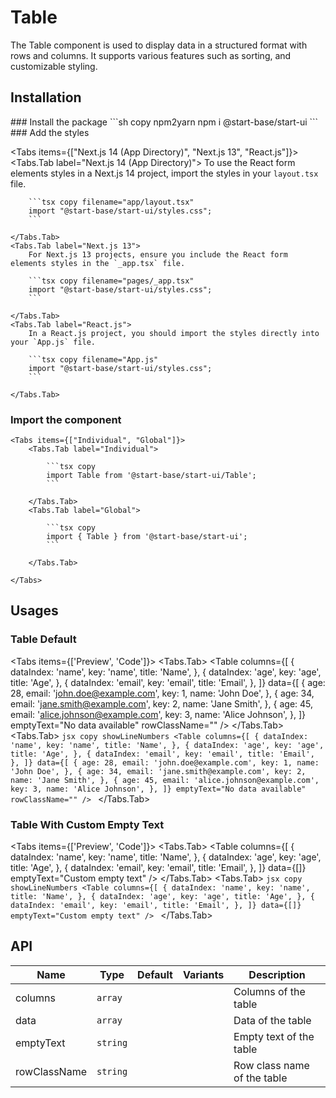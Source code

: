 
# Table

The Table component is used to display data in a structured format with rows and columns. It supports various features such as sorting, and customizable styling.

## Installation

<Steps>
### Install the package
```sh copy npm2yarn
npm i @start-base/start-ui
```
### Add the styles

<Tabs items={["Next.js 14 (App Directory)", "Next.js 13", "React.js"]}>
    <Tabs.Tab label="Next.js 14 (App Directory)">
        To use the React form elements styles in a Next.js 14 project, import the styles in your `layout.tsx` file.

        ```tsx copy filename="app/layout.tsx"
        import "@start-base/start-ui/styles.css";
        ```

    </Tabs.Tab>
    <Tabs.Tab label="Next.js 13">
        For Next.js 13 projects, ensure you include the React form elements styles in the `_app.tsx` file.

        ```tsx copy filename="pages/_app.tsx"
        import "@start-base/start-ui/styles.css";
        ```

    </Tabs.Tab>
    <Tabs.Tab label="React.js">
        In a React.js project, you should import the styles directly into your `App.js` file.

        ```tsx copy filename="App.js"
        import "@start-base/start-ui/styles.css";
        ```

    </Tabs.Tab>

</Tabs>

### Import the component

    <Tabs items={["Individual", "Global"]}>
        <Tabs.Tab label="Individual">

            ```tsx copy
            import Table from '@start-base/start-ui/Table';
            ```

        </Tabs.Tab>
        <Tabs.Tab label="Global">

            ```tsx copy
            import { Table } from '@start-base/start-ui';
            ```

        </Tabs.Tab>

    </Tabs>

</Steps>

## Usages

### Table Default

<Tabs items={['Preview', 'Code']}>
  <Tabs.Tab>
    <Preview>
      <Table
        columns={[
          {
            dataIndex: 'name',
            key: 'name',
            title: 'Name',
          },
          {
            dataIndex: 'age',
            key: 'age',
            title: 'Age',
          },
          {
            dataIndex: 'email',
            key: 'email',
            title: 'Email',
          },
        ]}
        data={[
          {
            age: 28,
            email: 'john.doe@example.com',
            key: 1,
            name: 'John Doe',
          },
          {
            age: 34,
            email: 'jane.smith@example.com',
            key: 2,
            name: 'Jane Smith',
          },
          {
            age: 45,
            email: 'alice.johnson@example.com',
            key: 3,
            name: 'Alice Johnson',
          },
        ]}
        emptyText="No data available"
        rowClassName=""
      />
    </Preview>
  </Tabs.Tab>
  <Tabs.Tab>
    ```jsx copy showLineNumbers
    <Table
      columns={[
        {
          dataIndex: 'name',
          key: 'name',
          title: 'Name',
        },
        {
          dataIndex: 'age',
          key: 'age',
          title: 'Age',
        },
        {
          dataIndex: 'email',
          key: 'email',
          title: 'Email',
        },
      ]}
      data={[
        {
          age: 28,
          email: 'john.doe@example.com',
          key: 1,
          name: 'John Doe',
        },
        {
          age: 34,
          email: 'jane.smith@example.com',
          key: 2,
          name: 'Jane Smith',
        },
        {
          age: 45,
          email: 'alice.johnson@example.com',
          key: 3,
          name: 'Alice Johnson',
        },
      ]}
      emptyText="No data available"
      rowClassName=""
    />
    ```
  </Tabs.Tab>
</Tabs>

### Table With Custom Empty Text

<Tabs items={['Preview', 'Code']}>
  <Tabs.Tab>
    <Preview>
      <Table
        columns={[
          {
            dataIndex: 'name',
            key: 'name',
            title: 'Name',
          },
          {
            dataIndex: 'age',
            key: 'age',
            title: 'Age',
          },
          {
            dataIndex: 'email',
            key: 'email',
            title: 'Email',
          },
        ]}
        data={[]}
        emptyText="Custom empty text"
      />
    </Preview>
  </Tabs.Tab>
  <Tabs.Tab>
    ```jsx copy showLineNumbers
    <Table
      columns={[
        {
          dataIndex: 'name',
          key: 'name',
          title: 'Name',
        },
        {
          dataIndex: 'age',
          key: 'age',
          title: 'Age',
        },
        {
          dataIndex: 'email',
          key: 'email',
          title: 'Email',
        },
      ]}
      data={[]}
      emptyText="Custom empty text"
    />
    ```
  </Tabs.Tab>
</Tabs>

## API

| Name         | Type     | Default | Variants | Description                 |
| ------------ | -------- | ------- | -------- | --------------------------- |
| columns      | `array`  |         |          | Columns of the table        |
| data         | `array`  |         |          | Data of the table           |
| emptyText    | `string` |         |          | Empty text of the table     |
| rowClassName | `string` |         |          | Row class name of the table |
